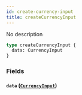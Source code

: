 ```yaml
---
id: create-currency-input
title: createCurrencyInput
---
```


No description

```graphql
type createCurrencyInput {
  data: CurrencyInput
}
```

### Fields

#### `data` ([`CurrencyInput`](/v1/inputs/currency-input))
